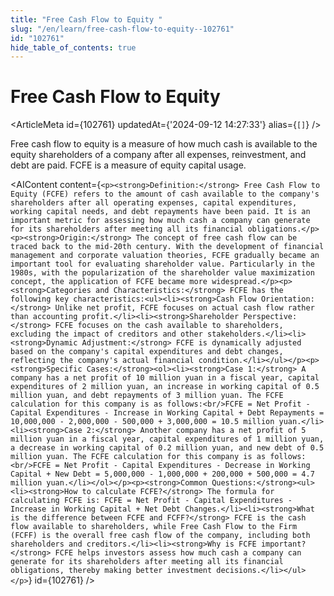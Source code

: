 ```yaml
---
title: "Free Cash Flow to Equity "
slug: "/en/learn/free-cash-flow-to-equity--102761"
id: "102761"
hide_table_of_contents: true
---
```



# Free Cash Flow to Equity 

<ArticleMeta id={102761} updatedAt={'2024-09-12 14:27:33'} alias={`[]`} />
<div className='border-solid border-b border-t-0 my-4 border-[var(--ifm-color-gray-300)]' />

Free cash flow to equity is a measure of how much cash is available to the equity shareholders of a company after all expenses, reinvestment, and debt are paid. FCFE is a measure of equity capital usage.

<AIContent content={`<p><strong>Definition:</strong> Free Cash Flow to Equity (FCFE) refers to the amount of cash available to the company's shareholders after all operating expenses, capital expenditures, working capital needs, and debt repayments have been paid. It is an important metric for assessing how much cash a company can generate for its shareholders after meeting all its financial obligations.</p><p><strong>Origin:</strong> The concept of free cash flow can be traced back to the mid-20th century. With the development of financial management and corporate valuation theories, FCFE gradually became an important tool for evaluating shareholder value. Particularly in the 1980s, with the popularization of the shareholder value maximization concept, the application of FCFE became more widespread.</p><p><strong>Categories and Characteristics:</strong> FCFE has the following key characteristics:<ul><li><strong>Cash Flow Orientation:</strong> Unlike net profit, FCFE focuses on actual cash flow rather than accounting profit.</li><li><strong>Shareholder Perspective:</strong> FCFE focuses on the cash available to shareholders, excluding the impact of creditors and other stakeholders.</li><li><strong>Dynamic Adjustment:</strong> FCFE is dynamically adjusted based on the company's capital expenditures and debt changes, reflecting the company's actual financial condition.</li></ul></p><p><strong>Specific Cases:</strong><ol><li><strong>Case 1:</strong> A company has a net profit of 10 million yuan in a fiscal year, capital expenditures of 2 million yuan, an increase in working capital of 0.5 million yuan, and debt repayments of 3 million yuan. The FCFE calculation for this company is as follows:<br/>FCFE = Net Profit - Capital Expenditures - Increase in Working Capital + Debt Repayments = 10,000,000 - 2,000,000 - 500,000 + 3,000,000 = 10.5 million yuan.</li><li><strong>Case 2:</strong> Another company has a net profit of 5 million yuan in a fiscal year, capital expenditures of 1 million yuan, a decrease in working capital of 0.2 million yuan, and new debt of 0.5 million yuan. The FCFE calculation for this company is as follows:<br/>FCFE = Net Profit - Capital Expenditures - Decrease in Working Capital + New Debt = 5,000,000 - 1,000,000 + 200,000 + 500,000 = 4.7 million yuan.</li></ol></p><p><strong>Common Questions:</strong><ul><li><strong>How to calculate FCFE?</strong> The formula for calculating FCFE is: FCFE = Net Profit - Capital Expenditures - Increase in Working Capital + Net Debt Changes.</li><li><strong>What is the difference between FCFE and FCFF?</strong> FCFE is the cash flow available to shareholders, while Free Cash Flow to the Firm (FCFF) is the overall free cash flow of the company, including both shareholders and creditors.</li><li><strong>Why is FCFE important?</strong> FCFE helps investors assess how much cash a company can generate for its shareholders after meeting all its financial obligations, thereby making better investment decisions.</li></ul></p>`} id={102761} />

